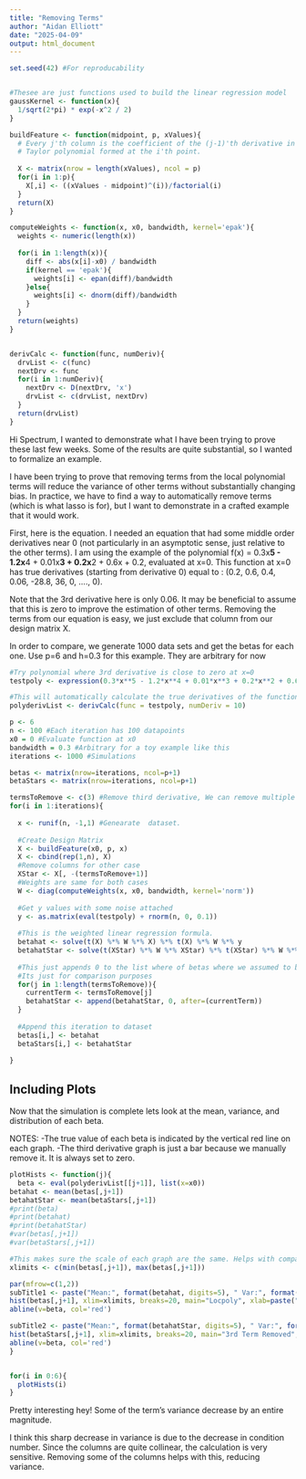 ```yaml
---
title: "Removing Terms"
author: "Aidan Elliott"
date: "2025-04-09"
output: html_document
---
```


```r
set.seed(42) #For reproducability


#Thesee are just functions used to build the linear regression model
gaussKernel <- function(x){
  1/sqrt(2*pi) * exp(-x^2 / 2)
}

buildFeature <- function(midpoint, p, xValues){
  # Every j'th column is the coefficient of the (j-1)'th derivative in the
  # Taylor polynomial formed at the i'th point.
  
  X <- matrix(nrow = length(xValues), ncol = p)
  for(i in 1:p){
    X[,i] <- ((xValues - midpoint)^(i))/factorial(i)
  }
  return(X)
}

computeWeights <- function(x, x0, bandwidth, kernel='epak'){
  weights <- numeric(length(x))
  
  for(i in 1:length(x)){
    diff <- abs(x[i]-x0) / bandwidth
    if(kernel == 'epak'){
      weights[i] <- epan(diff)/bandwidth
    }else{
      weights[i] <- dnorm(diff)/bandwidth
    }
  }
  return(weights)
}


derivCalc <- function(func, numDeriv){
  drvList <- c(func)
  nextDrv <- func
  for(i in 1:numDeriv){
    nextDrv <- D(nextDrv, 'x')
    drvList <- c(drvList, nextDrv)
  }
  return(drvList)
}
```

Hi Spectrum, I wanted to demonstrate what I have been trying to prove these last few weeks. Some of the results are quite substantial, so I wanted to formalize an example.

I have been trying to prove that removing terms from the local polynomial terms will reduce the variance of other terms without substantially changing bias. In practice, we have to find a way to automatically remove terms (which is what lasso is for), but I want to demonstrate in a crafted example that it would work. 

First, here is the equation. I needed an equation that had some middle order derivatives near 0 (not particularly in an asymptotic sense, just relative to the other terms). I am using the example of the polynomial f(x) = 0.3x**5 - 1.2x**4 + 0.01x**3 + 0.2x**2 + 0.6x + 0.2,
evaluated at x=0. This function at x=0 has true derivatives (starting from derivative 0) equal to : (0.2, 0.6,  0.4,  0.06,  -28.8,  36, 0, ...., 0).

Note that the 3rd derivative here is only 0.06. It may be beneficial to assume that this is zero to improve the estimation of other terms. Removing the terms from our equation is easy, we just exclude that column from our design matrix X. 

In order to compare, we generate 1000 data sets and get the betas for each one. Use p=6 and h=0.3 for this example. They are arbitrary for now

```r

#Try polynomial where 3rd derivative is close to zero at x=0
testpoly <- expression(0.3*x**5 - 1.2*x**4 + 0.01*x**3 + 0.2*x**2 + 0.6*x + 0.2)

#This will automatically calculate the true derivatives of the function for us
polyderivList <- derivCalc(func = testpoly, numDeriv = 10)

p <- 6
n <- 100 #Each iteration has 100 datapoints
x0 = 0 #Evaluate function at x0
bandwidth = 0.3 #Arbitrary for a toy example like this
iterations <- 1000 #Simulations

betas <- matrix(nrow=iterations, ncol=p+1)
betaStars <- matrix(nrow=iterations, ncol=p+1)

termsToRemove <- c(3) #Remove third derivative, We can remove multiple if needed
for(i in 1:iterations){
  
  x <- runif(n, -1,1) #Genearate  dataset. 
  
  #Create Design Matrix
  X <- buildFeature(x0, p, x)
  X <- cbind(rep(1,n), X)
  #Remove columns for other case
  XStar <- X[, -(termsToRemove+1)]
  #Weights are same for both cases
  W <- diag(computeWeights(x, x0, bandwidth, kernel='norm'))
  
  #Get y values with some noise attached
  y <- as.matrix(eval(testpoly) + rnorm(n, 0, 0.1))
  
  #This is the weighted linear regression formula. 
  betahat <- solve(t(X) %*% W %*% X) %*% t(X) %*% W %*% y
  betahatStar <- solve(t(XStar) %*% W %*% XStar) %*% t(XStar) %*% W %*% y
  
  #This just appends 0 to the list where of betas where we assumed to be zero
  #Its just for comparison purposes
  for(j in 1:length(termsToRemove)){
    currentTerm <- termsToRemove[j]
    betahatStar <- append(betahatStar, 0, after=(currentTerm))
  }
  
  #Append this iteration to dataset
  betas[i,] <- betahat
  betaStars[i,] <- betahatStar
  
}
```

## Including Plots

Now that the simulation is complete lets look at the mean, variance, and distribution of each beta. 

NOTES: 
-The true value of each beta is indicated by the vertical red line on each graph.
-The third derivative graph is just a bar because we manually remove it. It is always set to zero.
```r


plotHists <- function(j){
  beta <- eval(polyderivList[[j+1]], list(x=x0))
betahat <- mean(betas[,j+1])
betahatStar <- mean(betaStars[,j+1])
#print(beta)
#print(betahat)
#print(betahatStar)
#var(betas[,j+1])
#var(betaStars[,j+1])

#This makes sure the scale of each graph are the same. Helps with comparison
xlimits <- c(min(betas[,j+1]), max(betas[,j+1]))

par(mfrow=c(1,2))
subTitle1 <- paste("Mean:", format(betahat, digits=5), " Var:", format(var(betas[,j+1]), digits=5))
hist(betas[,j+1], xlim=xlimits, breaks=20, main="Locpoly", xlab=paste("Beta", j), sub=subTitle1)
abline(v=beta, col='red')

subTitle2 <- paste("Mean:", format(betahatStar, digits=5), " Var:", format(var(betaStars[,j+1]), digits=5))
hist(betaStars[,j+1], xlim=xlimits, breaks=20, main="3rd Term Removed", xlab=paste("Beta", j), sub=subTitle2)
abline(v=beta, col='red')
}


for(i in 0:6){
  plotHists(i)
}

```

Pretty interesting hey! Some of the term's variance decrease by an entire magnitude. 



I think this sharp decrease in variance is due to the decrease in condition number. Since the columns are quite collinear, the calculation is very sensitive. Removing some of the columns helps with this, reducing variance. 

